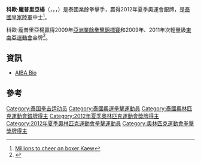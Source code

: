 {{Infobox sportsperson
| image          = Boxing in London 2012 Olympics.jpg
| caption        = 
| birth_date     = {{birth date and age|df=yes|1980|3|28}}
| birth_place    = [[Mueang_Kamphaeng_Phet_District|Kamphaeng Phet]], [[Kamphaeng_Phet|Kamphaeng Phet Province]], [[Thailand|Thailand]]
| height         = {{height|m=1.60}}
| weight         =
| country        = {{THA}}
| sport          = 拳擊
| event          = 輕蠅量級
| turnedpro      = 
| coach          =  
|medaltemplates=
{{MedalCompetition|奧運}}
{{MedalSilver| [[2012年夏季奧林匹克運動會|2012 倫敦]] | [[2012年夏季奧林匹克運動會男子輕蠅量級拳擊比賽|輕蠅量級]]}}
}}
'''科歐·龐普里亞楊'''（{{lang-th|แก้ว พงษ์ประยูร}}，{{RTGS|Kaeo Phongprayun}}，{{IPA-th|kɛ̂ːw pʰōŋ.prà.jūːn|pron}}，{{bd|1980年|3月28日||}}）是泰國業餘拳擊手，贏得2012年夏季奧運會銀牌，是[[泰國皇家陸軍|泰國皇家陸軍]]中士<ref>[http://www.bangkokpost.com/news/sports/306918/millions-to-cheer-on-boxer-kaew Millions to cheer on boxer Kaew]</ref>。

科歐·龐普里亞楊贏得2009年[[亞洲業餘拳擊錦標賽|亞洲業餘拳擊錦標賽]]和2009年、2011年次輕量級[[東南亞運動會|東南亞運動會]]金牌<ref>{{Cite web |url=http://amateur-boxing.strefa.pl/Championships/South-EastAsianGames2011.html |title=2011 |access-date=2013-10-02 |archive-date=2016-03-03 |archive-url=https://web.archive.org/web/20160303235717/http://amateur-boxing.strefa.pl/Championships/South-EastAsianGames2011.html |dead-url=no }}</ref>。

==資訊==
*[http://www.aiba-london2012.com/index.php/boxers/b-men-s-light-fly-49kg/469-kaeo-pongprayoon AIBA Bio] {{Wayback|url=http://www.aiba-london2012.com/index.php/boxers/b-men-s-light-fly-49kg/469-kaeo-pongprayoon |date=20190125073533 }}

== 參考 ==
{{reflist}}

{{DEFAULTSORT:Pongprayoon, Kaeo}}
[[Category:泰国拳击运动员|Category:泰国拳击运动员]]
[[Category:泰國奧運拳擊運動員|Category:泰國奧運拳擊運動員]]
[[Category:泰國奧林匹克運動會銀牌得主|Category:泰國奧林匹克運動會銀牌得主]]
[[Category:2012年夏季奧林匹克運動會獎牌得主|Category:2012年夏季奧林匹克運動會獎牌得主]]
[[Category:2012年夏季奧林匹克運動會拳擊運動員|Category:2012年夏季奧林匹克運動會拳擊運動員]]
[[Category:奧林匹克運動會拳擊獎牌得主|Category:奧林匹克運動會拳擊獎牌得主]]